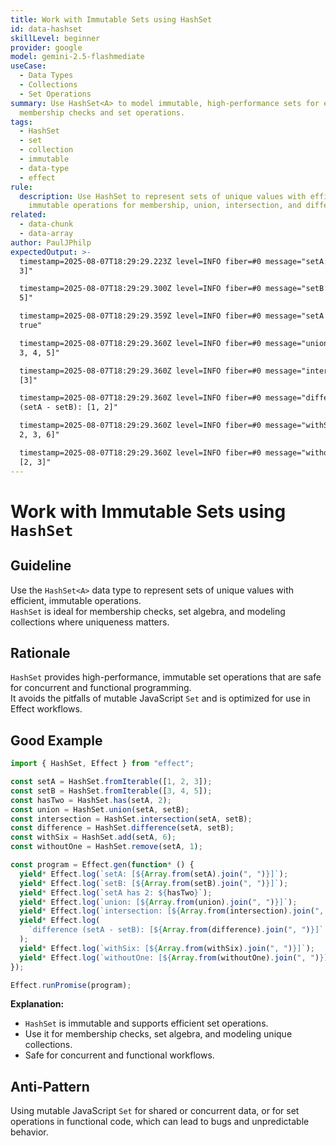 ```yaml
---
title: Work with Immutable Sets using HashSet
id: data-hashset
skillLevel: beginner
provider: google
model: gemini-2.5-flashmediate
useCase:
  - Data Types
  - Collections
  - Set Operations
summary: Use HashSet<A> to model immutable, high-performance sets for efficient
  membership checks and set operations.
tags:
  - HashSet
  - set
  - collection
  - immutable
  - data-type
  - effect
rule:
  description: Use HashSet to represent sets of unique values with efficient,
    immutable operations for membership, union, intersection, and difference.
related:
  - data-chunk
  - data-array
author: PaulJPhilp
expectedOutput: >-
  timestamp=2025-08-07T18:29:29.223Z level=INFO fiber=#0 message="setA: [1, 2,
  3]"

  timestamp=2025-08-07T18:29:29.300Z level=INFO fiber=#0 message="setB: [3, 4,
  5]"

  timestamp=2025-08-07T18:29:29.359Z level=INFO fiber=#0 message="setA has 2:
  true"

  timestamp=2025-08-07T18:29:29.360Z level=INFO fiber=#0 message="union: [1, 2,
  3, 4, 5]"

  timestamp=2025-08-07T18:29:29.360Z level=INFO fiber=#0 message="intersection:
  [3]"

  timestamp=2025-08-07T18:29:29.360Z level=INFO fiber=#0 message="difference
  (setA - setB): [1, 2]"

  timestamp=2025-08-07T18:29:29.360Z level=INFO fiber=#0 message="withSix: [1,
  2, 3, 6]"

  timestamp=2025-08-07T18:29:29.360Z level=INFO fiber=#0 message="withoutOne:
  [2, 3]"
---
```


# Work with Immutable Sets using `HashSet`

## Guideline

Use the `HashSet<A>` data type to represent sets of unique values with efficient, immutable operations.  
`HashSet` is ideal for membership checks, set algebra, and modeling collections where uniqueness matters.

## Rationale

`HashSet` provides high-performance, immutable set operations that are safe for concurrent and functional programming.  
It avoids the pitfalls of mutable JavaScript `Set` and is optimized for use in Effect workflows.

## Good Example

```typescript
import { HashSet, Effect } from "effect";

const setA = HashSet.fromIterable([1, 2, 3]);
const setB = HashSet.fromIterable([3, 4, 5]);
const hasTwo = HashSet.has(setA, 2);
const union = HashSet.union(setA, setB);
const intersection = HashSet.intersection(setA, setB);
const difference = HashSet.difference(setA, setB);
const withSix = HashSet.add(setA, 6);
const withoutOne = HashSet.remove(setA, 1);

const program = Effect.gen(function* () {
  yield* Effect.log(`setA: [${Array.from(setA).join(", ")}]`);
  yield* Effect.log(`setB: [${Array.from(setB).join(", ")}]`);
  yield* Effect.log(`setA has 2: ${hasTwo}`);
  yield* Effect.log(`union: [${Array.from(union).join(", ")}]`);
  yield* Effect.log(`intersection: [${Array.from(intersection).join(", ")}]`);
  yield* Effect.log(
    `difference (setA - setB): [${Array.from(difference).join(", ")}]`
  );
  yield* Effect.log(`withSix: [${Array.from(withSix).join(", ")}]`);
  yield* Effect.log(`withoutOne: [${Array.from(withoutOne).join(", ")}]`);
});

Effect.runPromise(program);

```

**Explanation:**  
- `HashSet` is immutable and supports efficient set operations.
- Use it for membership checks, set algebra, and modeling unique collections.
- Safe for concurrent and functional workflows.

## Anti-Pattern

Using mutable JavaScript `Set` for shared or concurrent data, or for set operations in functional code, which can lead to bugs and unpredictable behavior.